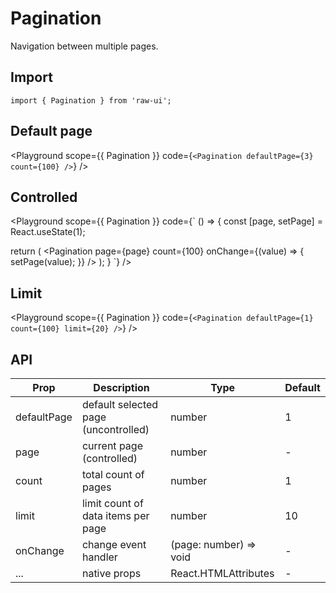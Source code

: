 
# Pagination

Navigation between multiple pages.

## Import

```tsx
import { Pagination } from 'raw-ui';
```

## Default page

<Playground
  scope={{ Pagination }}
  code={`
<Pagination defaultPage={3} count={100} />
`}
/>

## Controlled

<Playground
  scope={{ Pagination }}
  code={`
() => {
  const [page, setPage] = React.useState(1);

  return (
    <Pagination
      page={page}
      count={100}
      onChange={(value) => {
        setPage(value);
      }}
    />
  );
}
`}
/>

## Limit

<Playground
  scope={{ Pagination }}
  code={`
<Pagination defaultPage={1} count={100} limit={20} />
`}
/>

## API

| Prop        | Description                          | Type                   | Default |
| ----------- | ------------------------------------ | ---------------------- | ------- |
| defaultPage | default selected page (uncontrolled) | number                 | 1       |
| page        | current page (controlled)            | number                 | -       |
| count       | total count of pages                 | number                 | 1       |
| limit       | limit count of data items per page   | number                 | 10      |
| onChange    | change event handler                 | (page: number) => void | -       |
| ...         | native props                         | React.HTMLAttributes   | -       |
